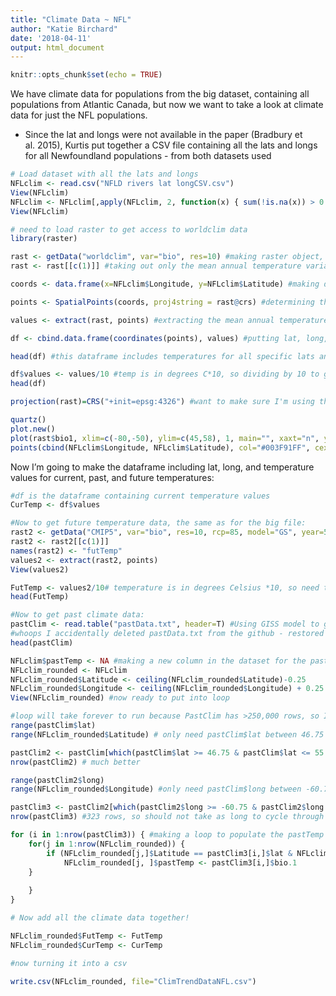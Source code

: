 ```yaml
---
title: "Climate Data ~ NFL"
author: "Katie Birchard"
date: '2018-04-11'
output: html_document
---
```


```r
knitr::opts_chunk$set(echo = TRUE)
```

We have climate data for populations from the big dataset, containing all populations from Atlantic Canada, but now we want to take a look at climate data for just the NFL populations. 

* Since the lat and longs were not available in the paper (Bradbury et al. 2015), Kurtis put together a CSV file containing all the lats and longs for all Newfoundland populations - from both datasets used

```r
# Load dataset with all the lats and longs
NFLclim <- read.csv("NFLD rivers lat longCSV.csv")
View(NFLclim)
NFLclim <- NFLclim[,apply(NFLclim, 2, function(x) { sum(!is.na(x)) > 0 })] # function to remove columns that just contain NA
View(NFLclim)

# need to load raster to get access to worldclim data
library(raster)

rast <- getData("worldclim", var="bio", res=10) #making raster object, using biological variables, lowest resolution
rast <- rast[[c(1)]] #taking out only the mean annual temperature variable (taken b/w 1950-2000)

coords <- data.frame(x=NFLclim$Longitude, y=NFLclim$Latitude) #making dataframe for my lats and longs

points <- SpatialPoints(coords, proj4string = rast@crs) #determining the datapoints by specifying my lat and long

values <- extract(rast, points) #extracting the mean annual temperature for those lats and longs

df <- cbind.data.frame(coordinates(points), values) #putting lat, long, and mean annual temp into a dataframe

head(df) #this dataframe includes temperatures for all specific lats and longs for all populations

df$values <- values/10 #temp is in degrees C*10, so dividing by 10 to get actual degrees C
head(df)

projection(rast)=CRS("+init=epsg:4326") #want to make sure I'm using the right coordinate system

quartz()
plot.new()
plot(rast$bio1, xlim=c(-80,-50), ylim=c(45,58), 1, main="", xaxt="n", yaxt="n", legend=F) #plotting the newfoundland populations to get an idea of where they are  
points(cbind(NFLclim$Longitude, NFLclim$Latitude), col="#003F91FF", cex=1.5, pch=16) #adding the points
```

Now I'm going to make the dataframe including lat, long, and temperature values for current, past, and future temperatures:

```r
#df is the dataframe containing current temperature values
CurTemp <- df$values

#Now to get future temperature data, the same as for the big file:
rast2 <- getData("CMIP5", var="bio", res=10, rcp=85, model="GS", year=50) #used rcp=85 based on Sanford et al. 2014, used model=GISS based on Miao et al. 2014
rast2 <- rast2[[c(1)]]
names(rast2) <- "futTemp"
values2 <- extract(rast2, points)
View(values2)

FutTemp <- values2/10# temperature is in degrees Celsius *10, so need to divide by 10
head(FutTemp)

#Now to get past climate data:
pastClim <- read.table("pastData.txt", header=T) #Using GISS model to get past climate data from pre-industrial period (1770)
#whoops I accidentally deleted pastData.txt from the github - restored this using terminal
head(pastClim)

NFLclim$pastTemp <- NA #making a new column in the dataset for the past data
NFLclim_rounded <- NFLclim
NFLclim_rounded$Latitude <- ceiling(NFLclim_rounded$Latitude)-0.25  
NFLclim_rounded$Longitude <- ceiling(NFLclim_rounded$Longitude) + 0.25 #have to round to the .75 so I can match it with the PastClim data
View(NFLclim_rounded) #now ready to put into loop

#loop will take forever to run because PastClim has >250,000 rows, so I will cut out unnecessary rows (rows outside range)
range(pastClim$lat)
range(NFLclim_rounded$Latitude) # only need pastClim$lat between 46.75 and 55.75

pastClim2 <- pastClim[which(pastClim$lat >= 46.75 & pastClim$lat <= 55.75), ]
nrow(pastClim2) # much better

range(pastClim2$long)
range(NFLclim_rounded$Longitude) #only need pastClim$long between -60.75 and -52.75

pastClim3 <- pastClim2[which(pastClim2$long >= -60.75 & pastClim2$long <= -52.75), ]
nrow(pastClim3) #323 rows, so should not take as long to cycle through the loop

for (i in 1:nrow(pastClim3)) { #making a loop to populate the pastTemp column with the correct temperatures
	for(j in 1:nrow(NFLclim_rounded)) {
		if (NFLclim_rounded[j,]$Latitude == pastClim3[i,]$lat & NFLclim_rounded[j,]$Longitude == pastClim3[i,]$long) {
			NFLclim_rounded[j, ]$pastTemp <- pastClim3[i,]$bio.1	
	}
	
	}
}

# Now add all the climate data together!

NFLclim_rounded$FutTemp <- FutTemp
NFLclim_rounded$CurTemp <- CurTemp

#now turning it into a csv

write.csv(NFLclim_rounded, file="ClimTrendDataNFL.csv")
```


